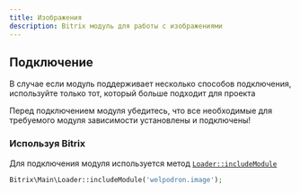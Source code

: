 ```yaml
---
title: Изображения
description: Bitrix модуль для работы с изображениями
---
```


## Подключение 

В случае если модуль поддерживает несколько способов подключения, используйте только тот, который больше подходит для проекта

<Alert>
Перед подключением модуля убедитесь, что все необходимые для требуемого модуля зависимости установлены и подключены!
</Alert> 

### Используя Bitrix 

Для подключения модуля используется метод <a target="_blank" href="https://dev.1c-bitrix.ru/api_d7/bitrix/main/loader/includemodule.php">`Loader::includeModule`</a>  

```php
Bitrix\Main\Loader::includeModule('welpodron.image');
```